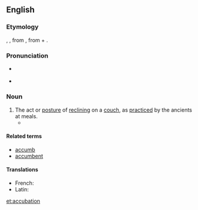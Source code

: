 ==English==

===Etymology===
{{etyl|la|en}} {{term|accubatio|lang=la}}, {{term|accubitio|lang=la}}, from {{m|la|accubāre||to recline}}, from {{term||ad-|lang=la}} + {{m|la|cubāre||to lie down}}.

===Pronunciation===
* {{a|US}} {{IPA|/ˌɑ.kju.ˈbeɪ.ʃən/|lang=en}}
* {{rhymes|eɪʃən|lang=en}}

===Noun===
{{en-noun|-}}

# The act or [[posture]] of [[reclining]] on a [[couch]], as [[practiced]] by the ancients at meals.
#* {{quote-journal|journal=Journal of Biblical literature|volume=21-22|page=64|year=1902|passage='''Accubation''' was introduced in Rome after the first Punic War (264-241 BC). In Greece '''accubation''' was unknown at the time of the Homeric poems (cf. Od. i. 145 ἑξείης ἕζοντο κατὰ κλισμούς τε θρόνους τε, XV. 134 ἑζέσθην δ᾽ ἄρ᾽ ἔπειτα κατὰ κλισμούς τε θρόνους τε), but afterwards the Greeks and Romans adopted this Oriental fashion and lay very nearly flat on their breasts while taking their meals, or in a semi-sitting posture supported on the left elbow.|url=http://books.google.com/books?id=XA1AZqgPF74C}}

====Related terms====
* [[accumb]]
* [[accumbent]]

====Translations====
{{trans-top|the act or posture of reclining on a couch}}
{{trans-mid}}
{{trans-bottom}}
{{checktrans-top}}
* French: {{t-check|fr|accubation}}
* Latin: {{t-check|la|accubatio}}
{{trans-bottom}}

[[et:accubation]]
